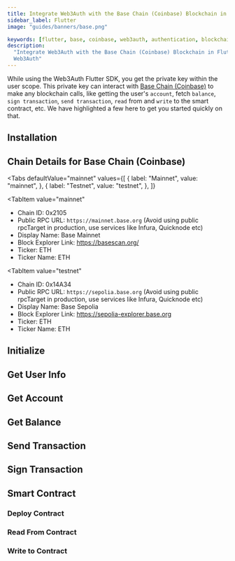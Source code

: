```yaml
---
title: Integrate Web3Auth with the Base Chain (Coinbase) Blockchain in Flutter
sidebar_label: Flutter
image: "guides/banners/base.png"

keywords: [flutter, base, coinbase, web3auth, authentication, blockchain]
description:
  "Integrate Web3Auth with the Base Chain (Coinbase) Blockchain in Flutter | Documentation -
  Web3Auth"
---
```



<SEO
  title="Integrate Web3Auth with the Base Chain (Coinbase) Blockchain in Flutter"
  description="Integrate Web3Auth with the Base Chain (Coinbase) Blockchain in Flutter | Documentation - Web3Auth"
  image="https://web3auth.io/docs/guides/banners/base.png"
  slug="/connect-blockchain/evm/base/flutter"
/>

While using the Web3Auth Flutter SDK, you get the private key within the user scope. This private
key can interact with [Base Chain (Coinbase)](https://base.org/) to make any blockchain calls, like
getting the user's `account`, fetch `balance`, `sign transaction`, `send transaction`, `read` from
and `write` to the smart contract, etc. We have highlighted a few here to get you started quickly on
that.

## Installation

<InstallationSnippet />

## Chain Details for Base Chain (Coinbase)

<Tabs
 defaultValue="mainnet"
  values={[
    { label: "Mainnet", value: "mainnet", },
    { label: "Testnet", value: "testnet", },
  ]}
>
<TabItem
  value="mainnet"
>

- Chain ID: 0x2105
- Public RPC URL: `https://mainnet.base.org` (Avoid using public rpcTarget in production, use
  services like Infura, Quicknode etc)
- Display Name: Base Mainnet
- Block Explorer Link: https://basescan.org/
- Ticker: ETH
- Ticker Name: ETH

</TabItem>

<TabItem
  value="testnet"
>

- Chain ID: 0x14A34
- Public RPC URL: `https://sepolia.base.org` (Avoid using public rpcTarget in production, use
  services like Infura, Quicknode etc)
- Display Name: Base Sepolia
- Block Explorer Link: https://sepolia-explorer.base.org
- Ticker: ETH
- Ticker Name: ETH

</TabItem>
</Tabs>

## Initialize

<InitialisationSnippet />

## Get User Info

<UserInfoSnippet />

## Get Account

<GetAccountSnippet />

## Get Balance

<GetBalanceSnippet />

## Send Transaction

<SendTransactionSnippet />

## Sign Transaction

<SignTransactionSnippet />

## Smart Contract

<TestContractSnippet />

### Deploy Contract

<DeployContractSnippet />

### Read From Contract

<ReadContractSnippet />

### Write to Contract

<WriteContractSnippet />
